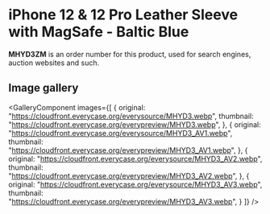 
# iPhone 12 & 12 Pro Leather Sleeve with MagSafe - Baltic Blue

<Callout type='info' emoji='👉🏻'>**MHYD3ZM** is an order number for this product, used for search engines, auction websites and such.</Callout>

## Image gallery

<GalleryComponent
    images={[
      {
        original: "https://cloudfront.everycase.org/everysource/MHYD3.webp",
        thumbnail: "https://cloudfront.everycase.org/everypreview/MHYD3.webp",
      },
      {
        original: "https://cloudfront.everycase.org/everysource/MHYD3_AV1.webp",
        thumbnail: "https://cloudfront.everycase.org/everypreview/MHYD3_AV1.webp",
      },
      {
        original: "https://cloudfront.everycase.org/everysource/MHYD3_AV2.webp",
        thumbnail: "https://cloudfront.everycase.org/everypreview/MHYD3_AV2.webp",
      },
      {
        original: "https://cloudfront.everycase.org/everysource/MHYD3_AV3.webp",
        thumbnail: "https://cloudfront.everycase.org/everypreview/MHYD3_AV3.webp",
      }
    ]}
  />
